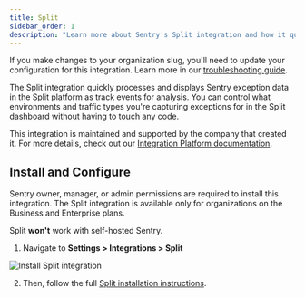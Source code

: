 ```yaml
---
title: Split
sidebar_order: 1
description: "Learn more about Sentry's Split integration and how it quickly processes and displays Sentry exception data in the Split platform as track events for analysis. You can control what environments and traffic types you're capturing exceptions for in the Split dashboard without having to touch any code."
---
```


<Alert level="warning">

If you make changes to your organization slug, you'll need to update your configuration for this integration. Learn more in our [troubleshooting guide](/product/integrations/troubleshooting).

</Alert>

The Split integration quickly processes and displays Sentry exception data in the Split platform as track events for analysis. You can control what environments and traffic types you're capturing exceptions for in the Split dashboard without having to touch any code.

This integration is maintained and supported by the company that created it. For more details, check out our [Integration Platform documentation](/product/integrations/integration-platform/).

## Install and Configure

<Note>

Sentry owner, manager, or admin permissions are required to install this integration. The Split integration is available only for organizations on the Business and Enterprise plans.

Split **won't** work with self-hosted Sentry.

</Note>

1. Navigate to **Settings > Integrations > Split**

![Install Split integration](./img/split.png)

2. Then, follow the full [Split installation instructions](https://help.split.io/hc/en-us/articles/360029879431).
